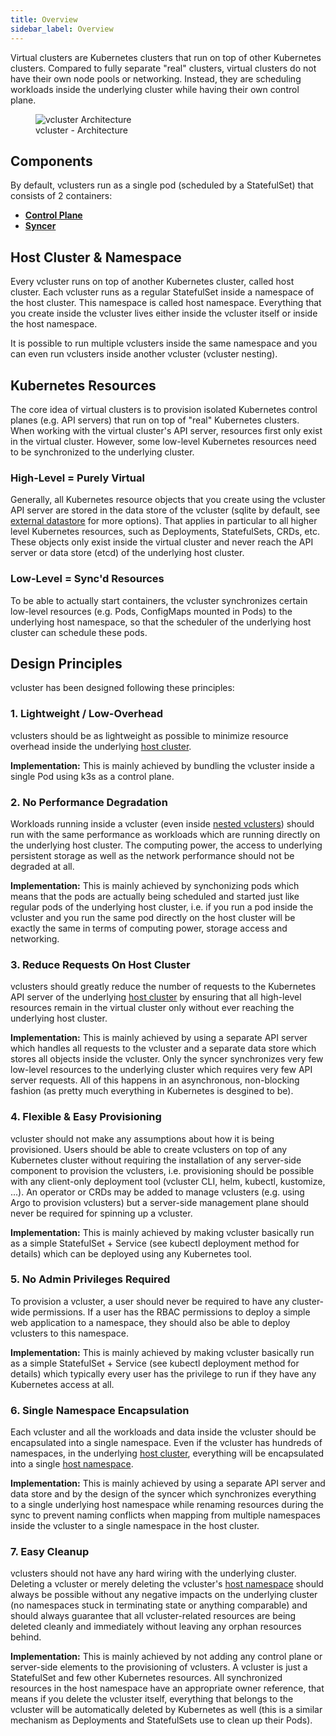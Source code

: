```yaml
---
title: Overview
sidebar_label: Overview
---
```


Virtual clusters are Kubernetes clusters that run on top of other Kubernetes clusters. Compared to fully separate "real" clusters, virtual clusters do not have their own node pools or networking. Instead, they are scheduling workloads inside the underlying cluster while having their own control plane.

<figure>
  <img src="/docs/media/diagrams/vcluster-architecture.svg" alt="vcluster Architecture" />
  <figcaption>vcluster - Architecture</figcaption>
</figure>

## Components

By default, vclusters run as a single pod (scheduled by a StatefulSet) that consists of 2 containers:
- [**Control Plane**](control_plane)
- [**Syncer**](syncer)

## Host Cluster & Namespace
Every vcluster runs on top of another Kubernetes cluster, called host cluster. Each vcluster runs as a regular StatefulSet inside a namespace of the host cluster. This namespace is called host namespace. Everything that you create inside the vcluster lives either inside the vcluster itself or inside the host namespace. 

It is possible to run multiple vclusters inside the same namespace and you can even run vclusters inside another vcluster (vcluster nesting).


## Kubernetes Resources
The core idea of virtual clusters is to provision isolated Kubernetes control planes (e.g. API servers) that run on top of "real" Kubernetes clusters. When working with the virtual cluster's API server, resources first only exist in the virtual cluster. However, some low-level Kubernetes resources need to be synchronized to the underlying cluster.

### High-Level = Purely Virtual
Generally, all Kubernetes resource objects that you create using the vcluster API server are stored in the data store of the vcluster (sqlite by default, see [external datastore](../operator/external-datastore.mdx) for more options). That applies in particular to all higher level Kubernetes resources, such as Deployments, StatefulSets, CRDs, etc. These objects only exist inside the virtual cluster and never reach the API server or data store (etcd) of the underlying host cluster.

### Low-Level = Sync'd Resources
To be able to actually start containers, the vcluster synchronizes certain low-level resources (e.g. Pods, ConfigMaps mounted in Pods) to the underlying host namespace, so that the scheduler of the underlying host cluster can schedule these pods.


## Design Principles
vcluster has been designed following these principles:

### 1. Lightweight / Low-Overhead
vclusters should be as lightweight as possible to minimize resource overhead inside the underlying [host cluster](#host-cluster--namespace).

**Implementation:** This is mainly achieved by bundling the vcluster inside a single Pod using k3s as a control plane.

### 2. No Performance Degradation
Workloads running inside a vcluster (even inside [nested vclusters](#host-cluster--namespace)) should run with the same performance as workloads which are running directly on the underlying host cluster. The computing power, the access to underlying persistent storage as well as the network performance should not be degraded at all.

**Implementation:** This is mainly achieved by synchonizing pods which means that the pods are actually being scheduled and started just like regular pods of the underlying host cluster, i.e. if you run a pod inside the vcluster and you run the same pod directly on the host cluster will be exactly the same in terms of computing power, storage access and networking. 

### 3. Reduce Requests On Host Cluster
vclusters should greatly reduce the number of requests to the Kubernetes API server of the underlying [host cluster](#host-cluster--namespace) by ensuring that all high-level resources remain in the virtual cluster only without ever reaching the underlying host cluster.

**Implementation:** This is mainly achieved by using a separate API server which handles all requests to the vcluster and a separate data store which stores all objects inside the vcluster. Only the syncer synchronizes very few low-level resources to the underlying cluster which requires very few API server requests. All of this happens in an asynchronous, non-blocking fashion (as pretty much everything in Kubernetes is desgined to be).

### 4. Flexible & Easy Provisioning
vcluster should not make any assumptions about how it is being provisioned. Users should be able to create vclusters on top of any Kubernetes cluster without requiring the installation of any server-side component to provision the vclusters, i.e. provisioning should be possible with any client-only deployment tool (vcluster CLI, helm, kubectl, kustomize, ...). An operator or CRDs may be added to manage vclusters (e.g. using Argo to provision vclusters) but a server-side management plane should never be required for spinning up a vcluster.

**Implementation:** This is mainly achieved by making vcluster basically run as a simple StatefulSet + Service (see kubectl deployment method for details) which can be deployed using any Kubernetes tool.

### 5. No Admin Privileges Required
To provision a vcluster, a user should never be required to have any cluster-wide permissions. If a user has the RBAC permissions to deploy a simple web application to a namespace, they should also be able to deploy vclusters to this namespace.

**Implementation:** This is mainly achieved by making vcluster basically run as a simple StatefulSet + Service (see kubectl deployment method for details) which typically every user has the privilege to run if they have any Kubernetes access at all.

### 6. Single Namespace Encapsulation
Each vcluster and all the workloads and data inside the vcluster should be encapsulated into a single namespace. Even if the vcluster has hundreds of namespaces, in the underlying [host cluster](#host-cluster--namespace), everything will be encapsulated into a single [host namespace](#host-cluster--namespace).

**Implementation:** This is mainly achieved by using a separate API server and data store and by the design of the syncer which synchronizes everything to a single underlying host namespace while renaming resources during the sync to prevent naming conflicts when mapping from multiple namespaces inside the vcluster to a single namespace in the host cluster.

### 7. Easy Cleanup
vclusters should not have any hard wiring with the underlying cluster. Deleting a vcluster or merely deleting the vcluster's [host namespace](#host-cluster--namespace) should always be possible without any negative impacts on the underlying cluster (no namespaces stuck in terminating state or anything comparable) and should always guarantee that all vcluster-related resources are being deleted cleanly and immediately without leaving any orphan resources behind.

**Implementation:** This is mainly achieved by not adding any control plane or server-side elements to the provisioning of vclusters. A vcluster is just a StatefulSet and few other Kubernetes resources. All synchronized resources in the host namespace have an appropriate owner reference, that means if you delete the vcluster itself, everything that belongs to the vcluster will be automatically deleted by Kubernetes as well (this is a similar mechanism as Deployments and StatefulSets use to clean up their Pods).
